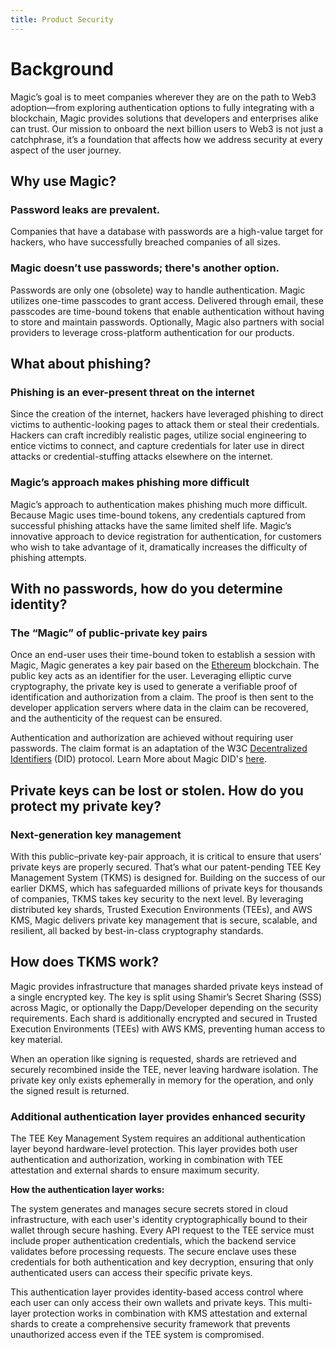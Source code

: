 ```yaml
---
title: Product Security
---
```


# Background

Magic’s goal is to meet companies wherever they are on the path to Web3 adoption—from exploring authentication options to fully integrating with a blockchain, Magic provides solutions that developers and enterprises alike can trust. Our mission to onboard the next billion users to Web3 is not just a catchphrase, it’s a foundation that affects how we address security at every aspect of the user journey.

## Why use Magic?

### Password leaks are prevalent.

Companies that have a database with passwords are a high-value target for hackers, who have successfully breached companies of all sizes.

### Magic doesn’t use passwords; there's another option.

Passwords are only one (obsolete) way to handle authentication. Magic utilizes one-time passcodes to grant access. Delivered through email, these passcodes are time-bound tokens that enable authentication without having to store and maintain passwords. Optionally, Magic also partners with social providers to leverage cross-platform authentication for our products.

## What about phishing?

### Phishing is an ever-present threat on the internet

Since the creation of the internet, hackers have leveraged phishing to direct victims to authentic-looking pages to attack them or steal their credentials. Hackers can craft incredibly realistic pages, utilize social engineering to entice victims to connect, and capture credentials for later use in direct attacks or credential-stuffing attacks elsewhere on the internet.

### Magic’s approach makes phishing more difficult

Magic’s approach to authentication makes phishing much more difficult. Because Magic uses time-bound tokens, any credentials captured from successful phishing attacks have the same limited shelf life. Magic’s innovative approach to device registration for authentication, for customers who wish to take advantage of it, dramatically increases the difficulty of phishing attempts.

## With no passwords, how do you determine identity?

### The “Magic” of public-private key pairs

Once an end-user uses their time-bound token to establish a session with Magic, Magic generates a key pair based on the [Ethereum](https://en.wikipedia.org/wiki/Ethereum) blockchain. The public key acts as an identifier for the user. Leveraging elliptic curve cryptography, the private key is used to generate a verifiable proof of identification and authorization from a claim. The proof is then sent to the developer application servers where data in the claim can be recovered, and the authenticity of the request can be ensured. 

Authentication and authorization are achieved without requiring user passwords. The claim format is an adaptation of the W3C [Decentralized Identifiers](https://w3c-ccg.github.io/did-primer/) (DID) protocol. Learn More about Magic DID's [here](/embedded-wallets/authentication/features/decentralized-id).

## Private keys can be lost or stolen. How do you protect my private key?

### Next-generation key management

With this public–private key-pair approach, it is critical to ensure that users’ private keys are properly secured. That’s what our patent-pending TEE Key Management System (TKMS) is designed for. Building on the success of our earlier DKMS, which has safeguarded millions of private keys for thousands of companies, TKMS takes key security to the next level. By leveraging distributed key shards, Trusted Execution Environments (TEEs), and AWS KMS, Magic delivers private key management that is secure, scalable, and resilient, all backed by best-in-class cryptography standards.

## How does TKMS work?

Magic provides infrastructure that manages sharded private keys instead of a single encrypted key. The key is split using Shamir’s Secret Sharing (SSS) across Magic, or optionally the Dapp/Developer depending on the security requirements. Each shard is additionally encrypted and secured in Trusted Execution Environments (TEEs) with AWS KMS, preventing human access to key material.

When an operation like signing is requested, shards are retrieved and securely recombined inside the TEE, never leaving hardware isolation. The private key only exists ephemerally in memory for the operation, and only the signed result is returned.

### Additional authentication layer provides enhanced security

The TEE Key Management System requires an additional authentication layer beyond hardware-level protection. This layer provides both user authentication and authorization, working in combination with TEE attestation and external shards to ensure maximum security.

**How the authentication layer works:**

The system generates and manages secure secrets stored in cloud infrastructure, with each user's identity cryptographically bound to their wallet through secure hashing. Every API request to the TEE service must include proper authentication credentials, which the backend service validates before processing requests. The secure enclave uses these credentials for both authentication and key decryption, ensuring that only authenticated users can access their specific private keys.

This authentication layer provides identity-based access control where each user can only access their own wallets and private keys. This multi-layer protection works in combination with KMS attestation and external shards to create a comprehensive security framework that prevents unauthorized access even if the TEE system is compromised.
